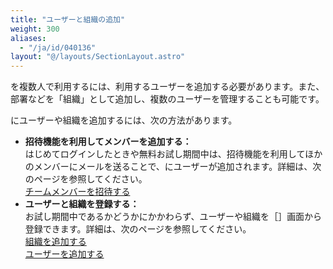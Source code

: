 ```yaml
---
title: "ユーザーと組織の追加"
weight: 300
aliases:
  - "/ja/id/040136"
layout: "@/layouts/SectionLayout.astro"
---
```




<Kintone />を複数人で利用するには、利用するユーザーを追加する必要があります。また、部署などを「組織」として追加し、複数のユーザーを管理することも可能です。

<Kintone />にユーザーや組織を追加するには、次の方法があります。

* **招待機能を利用してメンバーを追加する：**  
  はじめてログインしたときや無料お試し期間中は、招待機能を利用してほかのメンバーにメールを送ることで、<Kintone />にユーザーが追加されます。詳細は、次のページを参照してください。  
  [チームメンバーを招待する](/k/ja/id/040139.html)
* **ユーザーと組織を登録する：**  
  お試し期間中であるかどうかにかかわらず、ユーザーや組織を<Wovn>［<SlashUi />］</Wovn>画面から登録できます。詳細は、次のページを参照してください。  
  [組織を追加する](/k/ja/id/040137.html)  
  [ユーザーを追加する](/k/ja/id/040138.html)
